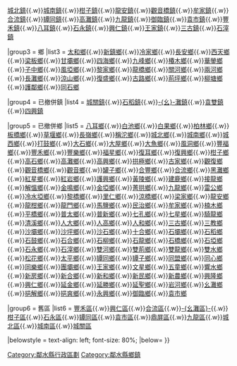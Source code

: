 {{Navbox
|name = 邻水县行政区划
|title = 鄰水縣行政區劃
|above = 
|image = [[File:鄰水縣與地圖.jpg|80px]]
|state = {{{state<includeonly>|collapsed</includeonly>}}}

|group1style = background: #ececec; vertical-align: text-top; text-align: center;
|group1 = 鄉鎮
|list1style = background: #ececec; vertical-align: text-top; text-align: center;
|list1 = 行政隸屬：[[四川省]]

|group2 = 鎮
|list2 = [[鼎屏鎮]]{{.w}}[[城北鎮 (鄰水縣)|城北鎮]]{{.w}}[[城南鎮 (鄰水縣)|城南鎮]]{{.w}}[[柑子鎮]]{{.w}}[[龍安鎮 (鄰水縣)|龍安鎮]]{{.w}}[[觀音橋鎮 (鄰水縣)|觀音橋鎮]]{{.w}}[[牟家鎮]]{{.w}}[[合流鎮]]{{.w}}[[罈同鎮]]{{.w}}[[高灘鎮 (鄰水縣)|高灘鎮]]{{.w}}[[九龍鎮 (鄰水縣)|九龍鎮]]{{.w}}[[御臨鎮]]{{.w}}[[袁市鎮]]{{.w}}[[豐禾鎮]]{{.w}}[[八耳鎮]]{{.w}}[[石永鎮]]{{.w}}[[興仁鎮 (鄰水縣)|興仁鎮]]{{.w}}[[王家鎮 (鄰水縣)|王家鎮]]{{.w}}[[三古鎮]]{{.w}}[[石滓鎮]]

|group3 = 鄉
|list3 = [[太和鄉 (鄰水縣)|太和鄉]]{{.w}}[[新鎮鄉 (鄰水縣)|新鎮鄉]]{{.w}}[[冷家鄉]]{{.w}}[[長安鄉 (鄰水縣)|長安鄉]]{{.w}}[[西天鄉]]{{.w}}[[梁板鄉]]{{.w}}[[甘壩鄉]]{{.w}}[[四海鄉]]{{.w}}[[九峰鄉]]{{.w}}[[椿木鄉]]{{.w}}[[華鎣鄉]]{{.w}}[[子中鄉]]{{.w}}[[風埡鄉]]{{.w}}[[黎家鄉]]{{.w}}[[龍橋鄉 (鄰水縣)|龍橋鄉]]{{.w}}[[關河鄉 (鄰水縣)|關河鄉]]{{.w}}[[兩河鄉 (鄰水縣)|兩河鄉]]{{.w}}[[長灘鄉 (鄰水縣)|長灘鄉]]{{.w}}[[涼山鄉 (鄰水縣)|涼山鄉]]{{.w}}[[復盛鄉 (鄰水縣)|復盛鄉]]{{.w}}[[古路鄉]]{{.w}}[[荊坪鄉]]{{.w}}[[柳塘鄉]]{{.w}}[[護鄰鄉]]{{.w}}[[同石鄉]]

|group4 = 已撤併鎮
|list4 = [[城關鎮 (鄰水縣)|城關鎮]]{{.w}}[[石稻鎮]]{{.w}}[[幺灘鎮|-{幺}-灘鎮]]{{.w}}[[袁雙鎮]]{{.w}}[[四興鎮]]

|group5 = 已撤併鄉
|list5 = [[八耳鄉]]{{.w}}[[白池鄉]]{{.w}}[[白果鄉 (鄰水縣)|白果鄉]]{{.w}}[[柏林鄉 (鄰水縣)|柏林鄉]]{{.w}}[[板橋鄉 (鄰水縣)|板橋鄉]]{{.w}}[[草堰鄉]]{{.w}}[[長嶺鄉 (鄰水縣)|長嶺鄉]]{{.w}}[[稱沱鄉]]{{.w}}[[城北鄉 (鄰水縣)|城北鄉]]{{.w}}[[城南鄉 (鄰水縣)|城南鄉]]{{.w}}[[城西鄉_(鄰水縣)|城西鄉]]{{.w}}[[打鼓鄉]]{{.w}}[[大石鄉 (鄰水縣)|大石鄉]]{{.w}}[[大屋鄉]]{{.w}}[[大魚鄉]]{{.w}}[[風洞鄉]]{{.w}}[[豐福鄉]]{{.w}}[[豐禾鄉]]{{.w}}[[豐樂鄉 (鄰水縣)|豐樂鄉]]{{.w}}[[福星鄉 (鄰水縣)|福星鄉]]{{.w}}[[復耳鄉]]{{.w}}[[復興鄉 (鄰水縣)|復興鄉]]{{.w}}[[柑子鄉 (鄰水縣)|柑子鄉]]{{.w}}[[高石鄉 (鄰水縣)|高石鄉]]{{.w}}[[高灘鄉 (鄰水縣)|高灘鄉]]{{.w}}[[高興鄉]]{{.w}}[[拱極鄉]]{{.w}}[[古家鄉]]{{.w}}[[觀復鄉]]{{.w}}[[觀音橋鄉]]{{.w}}[[觀音鄉 (鄰水縣)|觀音鄉]]{{.w}}[[罐子鄉 (鄰水縣)|罐子鄉]]{{.w}}[[合豐鄉]]{{.w}}[[合流鄉]]{{.w}}[[黑灘鄉]]{{.w}}[[紅星鄉 (鄰水縣)|紅星鄉]]{{.w}}[[紅岩鄉 (鄰水縣)|紅岩鄉]]{{.w}}[[護興鄉]]{{.w}}[[黃陵鄉]]{{.w}}[[建鹿鄉]]{{.w}}[[接龍鄉 (鄰水縣)|接龍鄉]]{{.w}}[[解慍鄉]]{{.w}}[[金鳴鄉]]{{.w}}[[金埡鄉]]{{.w}}[[菁拱鄉]]{{.w}}[[九龍鄉 (鄰水縣)|九龍鄉]]{{.w}}[[雷公鄉]]{{.w}}[[冷水埡鄉]]{{.w}}[[黎橋鄉]]{{.w}}[[里仁鄉 (鄰水縣)|里仁鄉]]{{.w}}[[涼橋鄉]]{{.w}}[[梁家鄉]]{{.w}}[[龍安鄉 (鄰水縣)|龍安鄉]]{{.w}}[[龍柑鄉]]{{.w}}[[龍門鄉 (鄰水縣)|龍門鄉]]{{.w}}[[馬鹽鄉]]{{.w}}[[民治鄉]]{{.w}}[[牟家鄉]]{{.w}}[[楠木鄉 (鄰水縣)|楠木鄉]]{{.w}}[[平橋鄉 (鄰水縣)|平橋鄉]]{{.w}}[[普太鄉]]{{.w}}[[普新鄉]]{{.w}}[[七孔鄉]]{{.w}}[[七星鄉 (鄰水縣)|七星鄉]]{{.w}}[[騎龍鄉 (鄰水縣)|騎龍鄉]]{{.w}}[[清溪鄉 (鄰水縣)|清溪鄉]]{{.w}}[[人大鄉]]{{.w}}[[人高鄉]]{{.w}}[[人和鄉 (鄰水縣)|人和鄉]]{{.w}}[[三古鄉]]{{.w}}[[三教鄉 (鄰水縣)|三教鄉]]{{.w}}[[沙壩鄉 (鄰水縣)|沙壩鄉]]{{.w}}[[沙坪鄉 (鄰水縣)|沙坪鄉]]{{.w}}[[沙石鄉]]{{.w}}[[十合鄉]]{{.w}}[[石壩鄉 (鄰水縣)|石壩鄉]]{{.w}}[[石稻鄉]]{{.w}}[[石鼓鄉 (鄰水縣)|石鼓鄉]]{{.w}}[[石合鄉]]{{.w}}[[石柳鄉 (鄰水縣)|石柳鄉]]{{.w}}[[石龍鄉 (鄰水縣)|石龍鄉]]{{.w}}[[石橋鄉 (鄰水縣)|石橋鄉]]{{.w}}[[石埡鄉 (鄰水縣)|石埡鄉]]{{.w}}[[石永鄉]]{{.w}}[[石滓鄉]]{{.w}}[[雙河鄉 (鄰水縣)|雙河鄉]]{{.w}}[[雙荊鄉]]{{.w}}[[雙龍鄉 (鄰水縣)|雙龍鄉]]{{.w}}[[雙水鄉]]{{.w}}[[松花鄉]]{{.w}}[[太平鄉 (鄰水縣)|太平鄉]]{{.w}}[[罈同鄉]]{{.w}}[[罈子鄉]]{{.w}}[[同盟鄉]]{{.w}}[[同心鄉 (鄰水縣)|同心鄉]]{{.w}}[[同樂鄉 (鄰水縣)|同樂鄉]]{{.w}}[[團壩鄉]]{{.w}}[[王家鄉 (鄰水縣)|王家鄉]]{{.w}}[[文星鄉]]{{.w}}[[五童鄉]]{{.w}}[[響水鄉 (鄰水縣)|響水鄉]]{{.w}}[[新房鄉 (鄰水縣)|新房鄉]]{{.w}}[[新合鄉 (鄰水縣)|新合鄉]]{{.w}}[[新和鄉]]{{.w}}[[新民鄉 (鄰水縣)|新民鄉]]{{.w}}[[新農鄉 (鄰水縣)|新農鄉]]{{.w}}[[興隆鄉 (鄰水縣)|興隆鄉]]{{.w}}[[興仁鄉 (鄰水縣)|興仁鄉]]{{.w}}[[延金鄉]]{{.w}}[[延勝鄉]]{{.w}}[[延聖鄉]]{{.w}}[[岩河鄉]]{{.w}}[[幺灘鄉]]{{.w}}[[挹解鄉]]{{.w}}[[挹爽鄉]]{{.w}}[[永興鄉 (鄰水縣)|永興鄉]]{{.w}}[[御臨鄉]]{{.w}}[[袁市鄉]]

|group6 = 舊區
|list6 = [[豐禾區]]{{.w}}[[興仁區]]{{.w}}[[合流區]]{{.w}}[[幺灘區|-{幺灘區}-]]{{.w}}[[柑子區]]{{.w}}[[石永區]]{{.w}}[[罈同區]]{{.w}}[[袁市區]]{{.w}}[[鼎屏區]]{{.w}}[[九龍區 (鄰水縣)|九龍區]]{{.w}}[[城北區 (鄰水縣)|城北區]]{{.w}}[[城南區 (鄰水縣)|城南區]]{{.w}}[[城關區 (鄰水縣)|城關區]]

|belowstyle = text-align: left; font-size: 80%;
|below= 
}}
[[Category:鄰水縣行政區劃]]
[[Category:鄰水縣鄉鎮]]
<noinclude>

</noinclude>